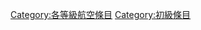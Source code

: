 {{catmore1|[[WikiProject:航空|WikiProject:航空]]}}
{{Articles by Quality|topic=航空|project=航空|format=TOC}}
{{Wikipedia category}}
{{empty category}}
[[Category:各等級航空條目|Category:各等級航空條目]]
[[Category:初級條目|Category:初級條目]]